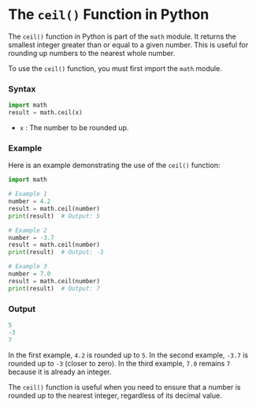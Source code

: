 # The `ceil()` Function in Python

The `ceil()` function in Python is part of the `math` module. It returns the smallest integer greater than or equal to a given number. This is useful for rounding up numbers to the nearest whole number.

To use the `ceil()` function, you must first import the `math` module.

### Syntax

```python copy showLineNumbers
import math
result = math.ceil(x)
```

- `x` : The number to be rounded up.

### Example

Here is an example demonstrating the use of the `ceil()` function:

```python copy showLineNumbers
import math

# Example 1
number = 4.2
result = math.ceil(number)
print(result)  # Output: 5

# Example 2
number = -3.7
result = math.ceil(number)
print(result)  # Output: -3

# Example 3
number = 7.0
result = math.ceil(number)
print(result)  # Output: 7
```

### Output

```python copy showLineNumbers
5
-3
7
```

In the first example, `4.2` is rounded up to `5`. In the second example, `-3.7` is rounded up to `-3` (closer to zero). In the third example, `7.0` remains `7` because it is already an integer.

The `ceil()` function is useful when you need to ensure that a number is rounded up to the nearest integer, regardless of its decimal value.
